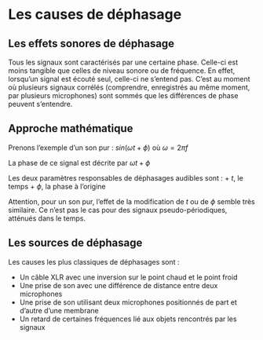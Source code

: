 # Les causes de déphasage

## Les effets sonores de déphasage

Tous les signaux sont caractérisés par une certaine phase. Celle-ci est moins tangible que celles de niveau sonore ou de fréquence. En effet, lorsqu’un signal est écouté seul, celle-ci ne s’entend pas. C’est au moment où plusieurs signaux corrélés (comprendre, enregistrés au même moment, par plusieurs microphones) sont sommés que les différences de phase peuvent s’entendre.

## Approche mathématique

Prenons l’exemple d’un son pur :
$sin (\omega t + \phi)$ où $\omega = 2\pi f$

La phase de ce signal est décrite par $\omega t +\phi$

Les deux paramètres responsables de déphasages audibles sont :
+ $t$, le temps
+ $\phi$, la phase à l’origine

Attention, pour un son pur, l’effet de la modification de $t$ ou de $\phi$ semble très similaire. Ce n’est pas le cas pour des signaux pseudo-périodiques, atténués dans le temps.

## Les sources de déphasage

Les causes les plus classiques de déphasages sont :

+ Un câble XLR avec une inversion sur le point chaud et le point froid
+ Une prise de son avec une différence de distance entre deux microphones
+ Une prise de son utilisant deux microphones positionnés de part et d’autre d’une membrane
+ Un retard de certaines fréquences lié aux objets rencontrés par les signaux
